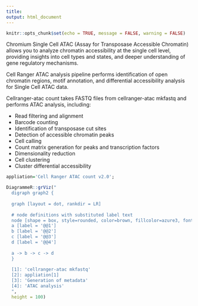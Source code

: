 ```yaml
---
title: 
output: html_document
---
```

 
```r
knitr::opts_chunk$set(echo = TRUE, message = FALSE, warning = FALSE)
```

Chromium Single Cell ATAC (Assay for Transposase Accessible Chromatin) allows you to analyze chromatin accessibility at the single cell level, providing insights into cell types and states, and deeper understanding of gene regulatory mechanisms. 

Cell Ranger ATAC analysis pipeline performs identification of open chromatin regions, motif annotation, and differential accessibility analysis for Single Cell ATAC data.

Cellranger-atac count takes FASTQ files from cellranger-atac mkfastq and performs ATAC analysis, including:

- Read filtering and alignment
- Barcode counting
- Identification of transposase cut sites
- Detection of accessible chromatin peaks
- Cell calling
- Count matrix generation for peaks and transcription factors
- Dimensionality reduction
- Cell clustering
- Cluster differential accessibility

```r
appliation='Cell Ranger ATAC count v2.0';

DiagrammeR::grViz("
  digraph graph2 {
  
  graph [layout = dot, rankdir = LR]
  
  # node definitions with substituted label text
  node [shape = box, style=rounded, color=brown, fillcolor=azure3, fontsize=25]
  a [label = '@@1']
  b [label = '@@2']
  c [label = '@@3']
  d [label = '@@4']
  
  a -> b -> c -> d
  }
  
  [1]: 'cellranger-atac mkfastq'
  [2]: appliation[1]
  [3]: 'Generation of metadata'
  [4]: 'ATAC analysis'
  ",
  height = 100)
```


